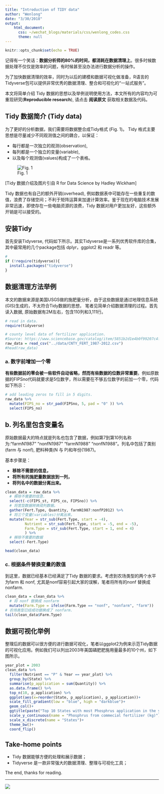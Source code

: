 ```yaml
---
title: "Introduction of TIDY data"
author: "Wenlong"
date: "3/30/2018"
output:
    html_document:
      css: ~/wechat_blogs/materials/css/wenlong_codes.css
      theme: null
---
```


```r
knitr::opts_chunk$set(echo = TRUE)
```

记得有一个笑话：**数据分析师的80%的时间，都消耗在数据清理上**。很多时候数据处理不仅仅是效率的问题，有时候甚至没办法进行数据分析的操作。

为了加快数据清理的效率，同时为以后的建模和数据可视化做准备，R语言的Tidyverse包可以提供非常优秀的数据清理、整合和可视化的“一站式服务”。

本文将简单介绍 Tidy 数据的思想以及举例说明使用方法，本文所有的内容均为可重现研究(**Reproducible research**), 请点击 **阅读原文** 获取相关数据及代码。

## Tidy 数据简介 (Tidy data)

为了更好的分析数据，我们需要将数据整合成Tidy格式 (Fig. 1)。 Tidy 格式主要思想是尽量减少不同观测值之间的耦合，以保证：

* 每行都是一次独立的观测(observation), 
* 每列都是一个独立的变量(variable), 
* 以及每个观测值(values)构成了一个表格。

![Fig. 1](http://r4ds.had.co.nz/images/tidy-1.png) 

[Tidy 数据介绍及图片引自 R for Data Science by Hadley Wickham]

Tidy 数据也有自己的额外开销(overhead), 例如数据表中可能存在一些重复的数值，浪费了存储空间；不利于矩阵运算来加速计算效率。鉴于现在的电脑技术发展非常迅速，即使存在一些电脑资源的浪费，Tidy 数据对用户更加友好，这些额外开销是可以接受的。

## 安装Tidy

首先安装Tidyverse, 代码如下所示。其实Tidyverse是一系列优秀软件库的合集，其中最常用的几个package包括 dplyr，ggplot2 和 readr 等。

```r
# 
if (!require(tidyverse)){
  install.packages("tidyverse")
}
```

## 数据清理方法举例

本文的数据来源是美国USGS做的施肥量分析，由于这些数据是通过地理信息系统(GIS)生成的，不太符合Tidy数据的思想， 笔者见简单介绍数据清理的过程。首先读入数据, 原始数据有2M左右，包含110列和3,111行。

```r
# read in data.
require(tidyverse)

# county level data of fertilizer application.  
#Source: https://www.sciencebase.gov/catalog/item/5851b2d1e4b0f99207c4f238
raw_data = read_csv("../data/CNTY_FERT_1987-2012.csv")
#head(raw_data)
```

### a. 数字前增加一个零

**有些数据前的零会被一些软件自动省略，然而有些数据的位数非常重要**。例如原数据的FIPSno代码就要求是5位数字，所以需要在不够五位数字的前加一个零，代码如下所示：

```r
# add leading zeros to fill in 5 digits.
raw_data %>% 
  mutate(FIPS_no = str_pad(FIPSno, 5, pad = "0" )) %>% 
  select(FIPS_no)
```

## b. 列名里包含变量名

原始数据最大的特点就是列名也包含了数据，例如第7到第10列名称为:"farmN1987" "nonfN1987" "farmN1988" "nonfN1988"。列名中包括了类别 (farm 与 nonf), 肥料种类(N 与 P)和年份(1987)。

基本步骤是：

* **移除不需要的信息，**
* **将所有的施肥量数据放到一列，**
* **将列名中的数据分离出来。**

```r
clean_data = raw_data %>%
  # 移除不需要的信息.
  select(-c(FIPS_st, FIPS_co, FIPSno)) %>%
  # 将宽型数据转换成列数据。
  gather(Fert.Type, Quantity, farmN1987:nonfP2012) %>%
  # 将三个变量(variables)分离出来。
  mutate(Year = str_sub(Fert.Type, start = -4), 
         Nutrient = str_sub(Fert.Type, start = -5, end = -5),
         Farm.Type = str_sub(Fert.Type, start = 1, end = 4)
         ) %>%
  # 移除不需要的数据
  select(-Fert.Type) 

head(clean_data)
```

### c. 根据条件替换变量的数值

到这里，数据已经基本已经满足了Tidy 数据的要求。考虑到农场类型的两个水平为farm 和 nonf, 尤其是nonf容易引起大家的误解，笔者将所有的nonf 替换成 nonfarm.

```r
clean_data = clean_data %>% 
  # 将 nonf 替换成 nonfarm
  mutate(Farm.Type = ifelse(Farm.Type == "nonf", "nonfarm", "farm"))
# 农场类型已经成功替换成了 nonfarm.
tail(clean_data$Farm.Type)
```

## 数据可视化举例

整理后的数据可以很方便的进行数据可视化，笔者以ggplot2为例来示范Tidy数据的可视化应用。例如我们可以列出2003年美国磷肥肥施用量最多的10个州，如下图所示。

```r
year_plot = 2003
clean_data %>%
  filter(Nutrient == "P" & Year == year_plot) %>% 
  group_by(State) %>% 
  summarise(p_application = sum(Quantity)) %>% 
  as.data.frame() %>% 
  top_n(10, p_application) %>%
  ggplot(aes(x=reorder(State, p_application), p_application))+
  scale_fill_gradient(low = "blue", high = "darkblue")+
  geom_col()+
  ggtitle(paste("Top 10 States with most Phosphrus application in the year of", year_plot)) + 
  scale_y_continuous(name = "Phosphrus from commecial fertilizer (kg)")+
  scale_x_discrete(name = "States")+
  theme_bw()+
  coord_flip()
```

## Take-home points

* Tidy 数据能够方便的处理和展示数据；
* Tidyverse 是一款非常强大的数据清理、整理与可视化工具；

The end, thanks for reading.

---
![](../materials/wechatQRcode.JPG)









